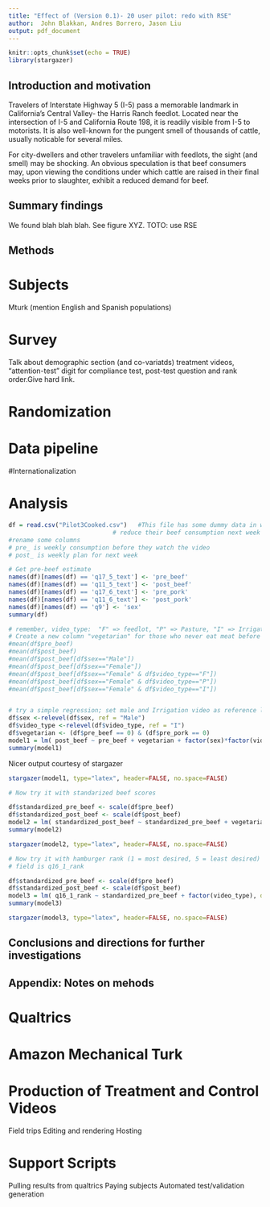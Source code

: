 ```yaml
---
title: "Effect of (Version 0.1)- 20 user pilot: redo with RSE"
author:  John Blakkan, Andres Borrero, Jason Liu
output: pdf_document
---
```


```r
knitr::opts_chunk$set(echo = TRUE)
library(stargazer)
```

## Introduction and motivation

Travelers of Interstate Highway 5 (I-5) pass a memorable landmark in California's Central Valley- the Harris Ranch feedlot.  Located near the intersection of I-5 and California Route 198, it is readily visible from I-5 to motorists.  It is also well-known for the pungent smell of thousands of cattle, usually noticable for several miles.  

For city-dwellers and other travelers unfamiliar with feedlots, the sight (and smell) may be shocking.  An obvious speculation is that beef consumers may, upon viewing the conditions under which cattle are raised in their final weeks prior to slaughter, exhibit a reduced demand for beef.

## Summary findings

We found blah blah blah.   See figure XYZ.   TOTO: use RSE

## Methods

# Subjects

Mturk (mention English and Spanish populations)

# Survey

Talk about demographic section (and co-variatds) treatment videos, "attention-test" digit for compliance test, post-test question and rank order.Give hard link.

# Randomization

# Data pipeline

#Internationalization

# Analysis



```r
df = read.csv("Pilot3Cooked.csv")   #This file has some dummy data in which femail participants who see a feedlot video
                             # reduce their beef consumption next week by one meail, wiht probablity of 50%.
#rename some columns
# pre_ is weekly consumption before they watch the video
# post_ is weekly plan for next week

# Get pre-beef estimate
names(df)[names(df) == 'q17_5_text'] <- 'pre_beef'
names(df)[names(df) == 'q11_5_text'] <- 'post_beef'
names(df)[names(df) == 'q17_6_text'] <- 'pre_pork'
names(df)[names(df) == 'q11_6_text'] <- 'post_pork'
names(df)[names(df) == 'q9'] <- 'sex'
summary(df)

# remember, video_type:  "F" => feedlot, "P" => Pasture, "I" => Irrigation
# Create a new column "vegetarian" for those who never eat meat before treatment
#mean(df$pre_beef)
#mean(df$post_beef)
#mean(df$post_beef[df$sex=="Male"])
#mean(df$post_beef[df$sex=="Female"])
#mean(df$post_beef[df$sex=="Female" & df$video_type=="F"])
#mean(df$post_beef[df$sex=="Female" & df$video_type=="P"])
#mean(df$post_beef[df$sex=="Female" & df$video_type=="I"])


# try a simple regression; set male and Irrigation video as reference levels for those factors
df$sex <-relevel(df$sex, ref = "Male")
df$video_type <-relevel(df$video_type, ref = "I")
df$vegetarian <- (df$pre_beef == 0) & (df$pre_pork == 0)
model1 = lm( post_beef ~ pre_beef + vegetarian + factor(sex)*factor(video_type)*vegetarian, data=df)
summary(model1)
```

Nicer output courtesy of stargazer

```r
stargazer(model1, type="latex", header=FALSE, no.space=FALSE)
```
```r
# Now try it with standarized beef scores

df$standardized_pre_beef <- scale(df$pre_beef)
df$standardized_post_beef <- scale(df$post_beef)
model2 = lm( standardized_post_beef ~ standardized_pre_beef + vegetarian + factor(sex)*factor(video_type)*vegetarian, data=df)
summary(model2)
```
```r
stargazer(model2, type="latex", header=FALSE, no.space=FALSE)
```
```r
# Now try it with hamburger rank (1 = most desired, 5 = least desired)
# field is q16_1_rank

df$standardized_pre_beef <- scale(df$pre_beef)
df$standardized_post_beef <- scale(df$post_beef)
model3 = lm( q16_1_rank ~ standardized_pre_beef + factor(video_type), data=df)
summary(model3)
```
```r
stargazer(model3, type="latex", header=FALSE, no.space=FALSE)
```

## Conclusions and directions for further investigations

## Appendix:  Notes on mehods

# Qualtrics

# Amazon Mechanical Turk

# Production of Treatment and Control Videos
  Field trips
  Editing and rendering
  Hosting

# Support Scripts
  Pulling results from qualtrics
  Paying subjects
  Automated test/validation generation
